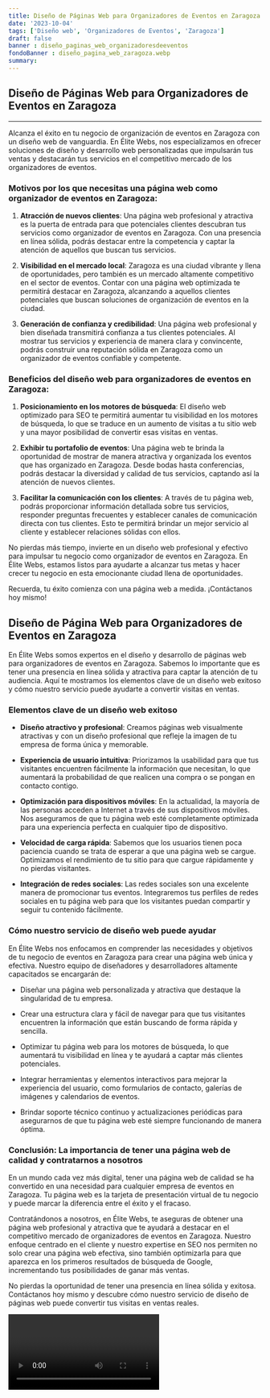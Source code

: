 ```yaml
---
title: Diseño de Páginas Web para Organizadores de Eventos en Zaragoza
date: '2023-10-04'
tags: ['Diseño web', 'Organizadores de Eventos', 'Zaragoza']
draft: false
banner : diseño_paginas_web_organizadoresdeeventos
fondoBanner : diseño_pagina_web_zaragoza.webp
summary: 
---
```


## Diseño de Páginas Web para Organizadores de Eventos en Zaragoza

---

Alcanza el éxito en tu negocio de organización de eventos en Zaragoza con un diseño web de vanguardia. En Élite Webs, nos especializamos en ofrecer soluciones de diseño y desarrollo web personalizadas que impulsarán tus ventas y destacarán tus servicios en el competitivo mercado de los organizadores de eventos.

### Motivos por los que necesitas una página web como organizador de eventos en Zaragoza:

1. **Atracción de nuevos clientes**: Una página web profesional y atractiva es la puerta de entrada para que potenciales clientes descubran tus servicios como organizador de eventos en Zaragoza. Con una presencia en línea sólida, podrás destacar entre la competencia y captar la atención de aquellos que buscan tus servicios.

2. **Visibilidad en el mercado local**: Zaragoza es una ciudad vibrante y llena de oportunidades, pero también es un mercado altamente competitivo en el sector de eventos. Contar con una página web optimizada te permitirá destacar en Zaragoza, alcanzando a aquellos clientes potenciales que buscan soluciones de organización de eventos en la ciudad.

3. **Generación de confianza y credibilidad**: Una página web profesional y bien diseñada transmitirá confianza a tus clientes potenciales. Al mostrar tus servicios y experiencia de manera clara y convincente, podrás construir una reputación sólida en Zaragoza como un organizador de eventos confiable y competente.

### Beneficios del diseño web para organizadores de eventos en Zaragoza:

1. **Posicionamiento en los motores de búsqueda**: El diseño web optimizado para SEO te permitirá aumentar tu visibilidad en los motores de búsqueda, lo que se traduce en un aumento de visitas a tu sitio web y una mayor posibilidad de convertir esas visitas en ventas.

2. **Exhibir tu portafolio de eventos**: Una página web te brinda la oportunidad de mostrar de manera atractiva y organizada los eventos que has organizado en Zaragoza. Desde bodas hasta conferencias, podrás destacar la diversidad y calidad de tus servicios, captando así la atención de nuevos clientes.

3. **Facilitar la comunicación con los clientes**: A través de tu página web, podrás proporcionar información detallada sobre tus servicios, responder preguntas frecuentes y establecer canales de comunicación directa con tus clientes. Esto te permitirá brindar un mejor servicio al cliente y establecer relaciones sólidas con ellos.

No pierdas más tiempo, invierte en un diseño web profesional y efectivo para impulsar tu negocio como organizador de eventos en Zaragoza. En Élite Webs, estamos listos para ayudarte a alcanzar tus metas y hacer crecer tu negocio en esta emocionante ciudad llena de oportunidades.

Recuerda, tu éxito comienza con una página web a medida. ¡Contáctanos hoy mismo!

<GifSeo />

<Cta />

## Diseño de Página Web para Organizadores de Eventos en Zaragoza

En Élite Webs somos expertos en el diseño y desarrollo de páginas web para organizadores de eventos en Zaragoza. Sabemos lo importante que es tener una presencia en línea sólida y atractiva para captar la atención de tu audiencia. Aquí te mostramos los elementos clave de un diseño web exitoso y cómo nuestro servicio puede ayudarte a convertir visitas en ventas.

### Elementos clave de un diseño web exitoso

- **Diseño atractivo y profesional**: Creamos páginas web visualmente atractivas y con un diseño profesional que refleje la imagen de tu empresa de forma única y memorable.

- **Experiencia de usuario intuitiva**: Priorizamos la usabilidad para que tus visitantes encuentren fácilmente la información que necesitan, lo que aumentará la probabilidad de que realicen una compra o se pongan en contacto contigo.

- **Optimización para dispositivos móviles**: En la actualidad, la mayoría de las personas acceden a Internet a través de sus dispositivos móviles. Nos aseguramos de que tu página web esté completamente optimizada para una experiencia perfecta en cualquier tipo de dispositivo.

- **Velocidad de carga rápida**: Sabemos que los usuarios tienen poca paciencia cuando se trata de esperar a que una página web se cargue. Optimizamos el rendimiento de tu sitio para que cargue rápidamente y no pierdas visitantes.

- **Integración de redes sociales**: Las redes sociales son una excelente manera de promocionar tus eventos. Integraremos tus perfiles de redes sociales en tu página web para que los visitantes puedan compartir y seguir tu contenido fácilmente.

### Cómo nuestro servicio de diseño web puede ayudar

En Élite Webs nos enfocamos en comprender las necesidades y objetivos de tu negocio de eventos en Zaragoza para crear una página web única y efectiva. Nuestro equipo de diseñadores y desarrolladores altamente capacitados se encargarán de:

- Diseñar una página web personalizada y atractiva que destaque la singularidad de tu empresa.

- Crear una estructura clara y fácil de navegar para que tus visitantes encuentren la información que están buscando de forma rápida y sencilla.

- Optimizar tu página web para los motores de búsqueda, lo que aumentará tu visibilidad en línea y te ayudará a captar más clientes potenciales.

- Integrar herramientas y elementos interactivos para mejorar la experiencia del usuario, como formularios de contacto, galerías de imágenes y calendarios de eventos.

- Brindar soporte técnico continuo y actualizaciones periódicas para asegurarnos de que tu página web esté siempre funcionando de manera óptima.

### Conclusión: La importancia de tener una página web de calidad y contratarnos a nosotros

En un mundo cada vez más digital, tener una página web de calidad se ha convertido en una necesidad para cualquier empresa de eventos en Zaragoza. Tu página web es la tarjeta de presentación virtual de tu negocio y puede marcar la diferencia entre el éxito y el fracaso.

Contratándonos a nosotros, en Élite Webs, te aseguras de obtener una página web profesional y atractiva que te ayudará a destacar en el competitivo mercado de organizadores de eventos en Zaragoza. Nuestro enfoque centrado en el cliente y nuestro expertise en SEO nos permiten no solo crear una página web efectiva, sino también optimizarla para que aparezca en los primeros resultados de búsqueda de Google, incrementando tus posibilidades de ganar más ventas.

No pierdas la oportunidad de tener una presencia en línea sólida y exitosa. Contáctanos hoy mismo y descubre cómo nuestro servicio de diseño de páginas web puede convertir tus visitas en ventas reales.

<Video />

<CtaBot job='Organizadores de Eventos' city='Zaragoza'/>

<Gmaps query='Zaragoza+españa+maps' />